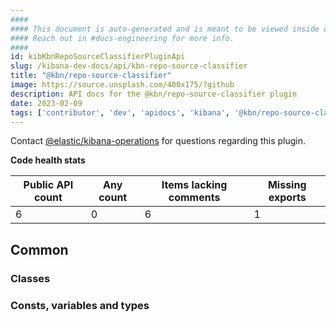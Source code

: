 ```yaml
---
####
#### This document is auto-generated and is meant to be viewed inside our experimental, new docs system.
#### Reach out in #docs-engineering for more info.
####
id: kibKbnRepoSourceClassifierPluginApi
slug: /kibana-dev-docs/api/kbn-repo-source-classifier
title: "@kbn/repo-source-classifier"
image: https://source.unsplash.com/400x175/?github
description: API docs for the @kbn/repo-source-classifier plugin
date: 2023-02-09
tags: ['contributor', 'dev', 'apidocs', 'kibana', '@kbn/repo-source-classifier']
---
```




Contact [@elastic/kibana-operations](https://github.com/orgs/elastic/teams/kibana-operations) for questions regarding this plugin.

**Code health stats**

| Public API count  | Any count | Items lacking comments | Missing exports |
|-------------------|-----------|------------------------|-----------------|
| 6 | 0 | 6 | 1 |

## Common

### Classes
<DocDefinitionList data={kbnRepoSourceClassifierObj.common.classes}/>

### Consts, variables and types
<DocDefinitionList data={kbnRepoSourceClassifierObj.common.misc}/>

